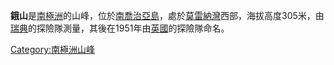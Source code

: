 {{coord|54|19|S|36|30|W|display=title}}

'''鋨山'''是[[南極洲|南極洲]]的山峰，位於[[南喬治亞島|南喬治亞島]]，處於[[莫雷納灣|莫雷納灣]]西部，海拔高度305米，由[[瑞典|瑞典]]的探險隊測量，其後在1951年由[[英國|英國]]的探險隊命名。

{{Antarctica-geo-stub}}
[[Category:南極洲山峰|Category:南極洲山峰]]